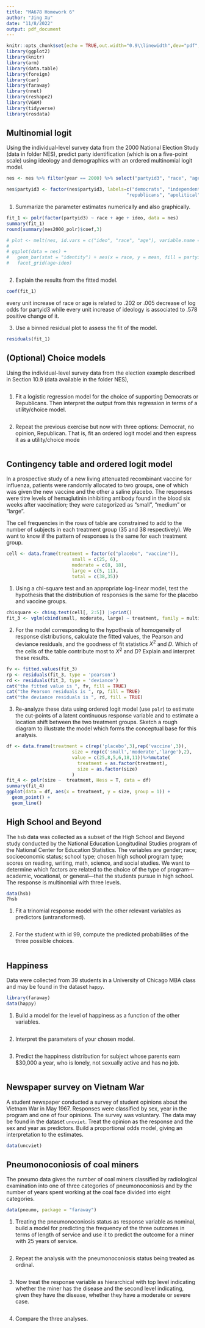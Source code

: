 ```yaml
---
title: "MA678 Homework 6"
author: "Jing Xu"
date: "11/8/2022"
output: pdf_document
---
```


```r
knitr::opts_chunk$set(echo = TRUE,out.width="0.9\\linewidth",dev="pdf",fig.align  = 'center')
library(ggplot2)
library(knitr)
library(arm)
library(data.table)
library(foreign)
library(car)
library(faraway)
library(nnet)
library(reshape2)
library(VGAM)
library(tidyverse)
library(rosdata)
```

## Multinomial logit
Using the individual-level survey data from the 2000 National Election Study (data in folder NES), predict party identification (which is on a five-point scale) using ideology and demographics with an ordered multinomial logit model.
```r
nes <- nes %>% filter(year == 2000) %>% select("partyid3", "race", "age", "ideo" ) 

nes$partyid3 <- factor(nes$partyid3, labels=c("democrats", "independents",
                                            "republicans", "apolitical"))
```

1. Summarize the parameter estimates numerically and also graphically. 
```r
fit_1 <- polr(factor(partyid3) ~ race + age + ideo, data = nes)
summary(fit_1)
round(summary(nes2000_polr)$coef,3)

# plot <- melt(nes, id.vars = c("ideo", "race", "age"), variable.name = "partyid3", value.name = "prob")
# 
# ggplot(data = nes) + 
#   geom_bar(stat = "identity") + aes(x = race, y = mean, fill = partyid3) + 
#   facet_grid(age~ideo)



```

2. Explain the results from the fitted model.
```r
coef(fit_1)

```
every unit increase of race or age is related to .202 or .005 decrease of log odds for partyid3 while every unit increase of ideology is associated to .578 positive change of it.

3. Use a binned residual plot to assess the fit of the model.
```r
residuals(fit_1)
```



## (Optional) Choice models
Using the individual-level survey data from the election example described in Section 10.9 (data available in the folder NES), 

```r

```


1. Fit a logistic regression model for the choice of supporting Democrats or Republicans. Then interpret the output from this regression in terms of a utility/choice model.
```r

```

2. Repeat the previous exercise but now with three options: Democrat, no opinion, Republican. That is, fit an ordered logit model and then express it as a utility/choice mode
```r

```


## Contingency table and ordered logit model
In a prospective study of a new living attenuated recombinant vaccine for influenza, patients were randomly allocated to two groups, one of which was given the new vaccine and the other a saline placebo. The responses were titre levels of hemaglutinin inhibiting antibody found in the blood six weeks after vaccination; they were categorized as "small", "medium" or "large". 

\begin{table}[ht]
\centering
\begin{tabular}{rrrrr}
  \hline
treatment & small & moderate & large & Total \\ 
  \hline
placebo &  25 &   8 &   5 & 38 \\ 
 vaccine &   6 &  18 &  11 & 35 \\ 
   \hline
\end{tabular}
\end{table}
The cell frequencies in the rows of table are constrained to add to the number of subjects in each treatment group (35 and 38 respectively). We want to know if the pattern of responses is the same for each treatment group.

```r
cell <- data.frame(treatment = factor(c("placebo", "vaccine")), 
                        small = c(25, 6), 
                        moderate = c(8, 18), 
                        large = c(5, 11),
                        total = c(38,35))
```

1. Using a chi-square test and an appropriate log-linear model, test the hypothesis that the distribution of responses is the same for the placebo and vaccine groups.
```r
chisquare <- chisq.test(cell[, 2:5]) |>print()
fit_3 <- vglm(cbind(small, moderate, large) ~ treatment, family = multinomial, data = cell) |> print()

```

2. For the model corresponding to the hypothesis of homogeneity of response distributions, calculate the fitted values, the Pearson and deviance residuals, and the goodness of fit statistics $X^2$ and $D$. Which of the cells of the table contribute most to $X^2$ and $D$? Explain and interpret these results.
```r
fv <- fitted.values(fit_3)
rp <- residuals(fit_3, type = 'pearson')
rd <- residuals(fit_3, type = 'deviance')
cat("the fitted value is ", fv, fill = TRUE)
cat("the Pearson residuals is ", rp, fill = TRUE)
cat("the deviance residuals is ", rd, fill = TRUE)
```

3. Re-analyze these data using ordered logit model (use `polr`) to estimate the cut-points of a latent continuous response variable and to estimate a location shift between the two treatment groups. Sketch a rough diagram to illustrate the model which forms the conceptual base for this analysis.
```r
df <- data.frame(treatment = c(rep('placebo',3),rep('vaccine',3)),
                        size = rep(c('small','moderate','large'),2),
                        value = c(25,8,5,6,18,11))%>%mutate(
                          treatment = as.factor(treatment),
                          size = as.factor(size)
                        )
fit_4 <- polr(size ~  treatment, Hess = T, data = df)
summary(fit_4)
ggplot(data = df, aes(x = treatment, y = size, group = 1)) + 
  geom_point() + 
  geom_line()
```


## High School and Beyond 
The `hsb` data was collected as a subset of the High School and Beyond study conducted by the National Education Longitudinal Studies program of the National Center for Education Statistics. The variables are gender; race; socioeconomic status; school type; chosen high school program type; scores on reading, writing, math, science, and social studies. We want to determine which factors are related to the choice of the type of program—academic, vocational, or general—that the students pursue in high school. The response is multinomial with three levels.

```r
data(hsb)
?hsb
```

1. Fit a trinomial response model with the other relevant variables as predictors (untransformed).
```r

```

2. For the student with id 99, compute the predicted probabilities of the three possible choices.
```r

```


## Happiness
Data were collected from 39 students in a University of Chicago MBA class and may be found in the dataset `happy`.
```r
library(faraway)
data(happy)
```

1. Build a model for the level of happiness as a function of the other variables.
```r

```

2. Interpret the parameters of your chosen model.
```r

```

3. Predict the happiness distribution for subject whose parents earn $30,000 a year,
who is lonely, not sexually active and has no job.
```r

```

## Newspaper survey on Vietnam War
A student newspaper conducted a survey of student opinions about the Vietnam War in May 1967. Responses were classified by sex, year in the program and one of four opinions. The survey was voluntary. The data may be found in the dataset `uncviet`.  Treat the opinion as the response and the sex and year as predictors. Build a proportional odds model, giving an interpretation to the estimates.

```r
data(uncviet)

```

## Pneumonoconiosis of coal miners
The pneumo data gives the number of coal miners classified by radiological examination into one of three categories of pneumonoconiosis and by the number of years spent working at the coal face divided into eight categories.

```r
data(pneumo, package = "faraway")
```

1. Treating the pneumonoconiosis status as response variable as nominal, build a model for predicting the frequency of the three outcomes in terms of length of service and use it to predict the outcome for a miner with 25 years of service.
```r

```

2. Repeat the analysis with the pneumonoconiosis status being treated as ordinal. 
```r

```

3. Now treat the response variable as hierarchical with top level indicating whether
the miner has the disease and the second level indicating, given they have the
disease, whether they have a moderate or severe case. 
```r

```

4. Compare the three analyses.
```r

```

